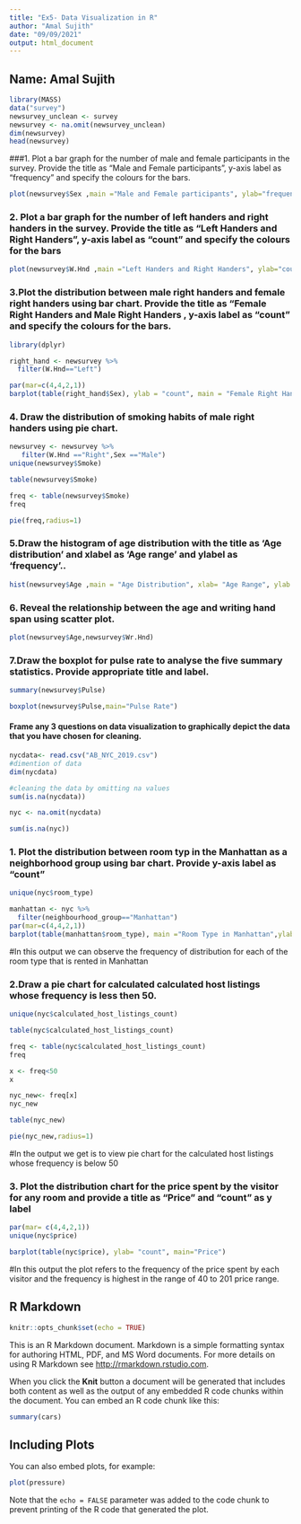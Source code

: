 ---
title: "Ex5- Data Visualization in R"
author: "Amal Sujith"
date: "09/09/2021"
output: html_document
---

## Name: Amal Sujith

```{r}
library(MASS)
data("survey")
newsurvey_unclean <- survey
newsurvey <- na.omit(newsurvey_unclean)
dim(newsurvey)
head(newsurvey)
```






###1.	Plot a bar graph for the number of male and female participants in the survey. Provide the title as “Male and Female participants”, y-axis label as “frequency” and specify the colours for the bars.
```{r}
plot(newsurvey$Sex ,main ="Male and Female participants", ylab="frequency", col=c("yellow","blue"))
```


### 2.	Plot a bar graph for the number of left handers and right handers in the survey. Provide the title as “Left Handers and Right Handers”, y-axis label as “count” and specify the colours for the bars
```{r}
plot(newsurvey$W.Hnd ,main ="Left Handers and Right Handers", ylab="count", col=c("yellow","blue"))
```


### 3.Plot the distribution between male right handers and female right handers using bar chart. Provide the title as “Female Right Handers and Male Right Handers , y-axis label as “count” and specify the colours for the bars.

```{r}
library(dplyr)
```

```{r}
right_hand <- newsurvey %>%
  filter(W.Hnd=="Left") 

par(mar=c(4,4,2,1))
barplot(table(right_hand$Sex), ylab = "count", main = "Female Right Handers and Male Right Handers", col=c("yellow", "blue"))
```

### 4.	Draw the distribution of smoking habits of male right handers using pie chart.

```{r}
newsurvey <- newsurvey %>%
   filter(W.Hnd =="Right",Sex =="Male")
unique(newsurvey$Smoke)

```
```{r}
table(newsurvey$Smoke)

```

```{r}
freq <- table(newsurvey$Smoke)
freq
```

```{r}

pie(freq,radius=1)
```

### 5.Draw the histogram of age distribution with the title as ‘Age distribution’ and xlabel as ‘Age range’ and ylabel as ‘frequency’..

```{r}
hist(newsurvey$Age ,main = "Age Distribution", xlab= "Age Range", ylab ="frequency")
```

### 6. Reveal the relationship between the age and writing hand span using scatter plot.

```{r}
plot(newsurvey$Age,newsurvey$Wr.Hnd)
```


### 7.Draw the boxplot for pulse rate to analyse the five summary statistics. Provide appropriate title and label.

```{r}
summary(newsurvey$Pulse)

```

```{r}
boxplot(newsurvey$Pulse,main="Pulse Rate")
```

#### Frame any 3 questions on data visualization to graphically depict the data that you have chosen for cleaning.

```{r}
nycdata<- read.csv("AB_NYC_2019.csv")
#dimention of data
dim(nycdata)
```

```{r}
#cleaning the data by omitting na values
sum(is.na(nycdata))
```

```{r}
nyc <- na.omit(nycdata)

sum(is.na(nyc))
```

### 1.	Plot the distribution between room typ in the Manhattan as a neighborhood group using bar chart. Provide y-axis label as “count”

```{r}
unique(nyc$room_type)
```

```{r}
manhattan <- nyc %>%
  filter(neighbourhood_group=="Manhattan") 
par(mar=c(4,4,2,1))
barplot(table(manhattan$room_type), main ="Room Type in Manhattan",ylab="count")

```
#In this output we can observe the frequency of distribution for each of the room type that is rented in Manhattan



### 2.Draw a pie chart for calculated calculated host listings whose frequency is less then 50.

```{r}
unique(nyc$calculated_host_listings_count)


```

```{r}
table(nyc$calculated_host_listings_count)
```

```{r}
freq <- table(nyc$calculated_host_listings_count)
freq
```

```{r}
x <- freq<50
x
```

```{r}
nyc_new<- freq[x]
nyc_new
```

```{r}
table(nyc_new)
```

```{r}
pie(nyc_new,radius=1)
```

#In the output we get is to view pie chart for the calculated host listings whose frequency is below 50



### 3.	Plot the distribution chart for the price spent by the visitor for any room and provide a title as “Price” and “count” as y label

```{r}
par(mar= c(4,4,2,1))
unique(nyc$price)
```

```{r}
barplot(table(nyc$price), ylab= "count", main="Price")
```


#In this output the plot refers to the frequency of the price spent by each visitor and the frequency is highest in the range of 40 to 201 price range.


## R Markdown

```{r setup, include=FALSE}
knitr::opts_chunk$set(echo = TRUE)
```

This is an R Markdown document. Markdown is a simple formatting syntax for authoring HTML, PDF, and MS Word documents. For more details on using R Markdown see <http://rmarkdown.rstudio.com>.

When you click the **Knit** button a document will be generated that includes both content as well as the output of any embedded R code chunks within the document. You can embed an R code chunk like this:

```{r cars}
summary(cars)
```

## Including Plots

You can also embed plots, for example:

```{r pressure, echo=FALSE}
plot(pressure)
```

Note that the `echo = FALSE` parameter was added to the code chunk to prevent printing of the R code that generated the plot.
